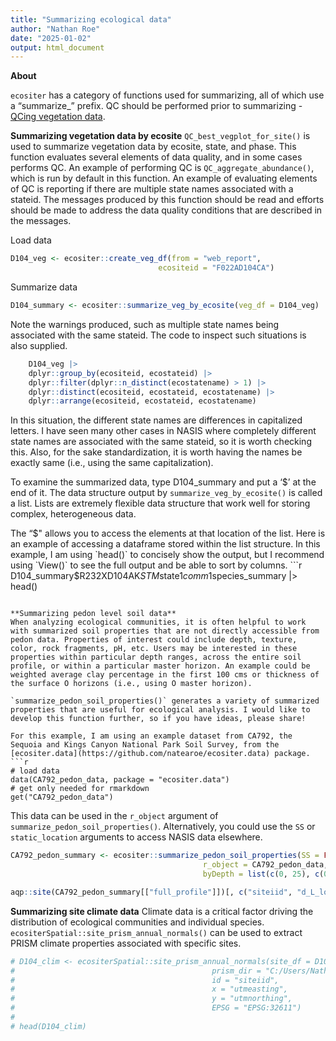 ```yaml
---
title: "Summarizing ecological data"
author: "Nathan Roe"
date: "2025-01-02"
output: html_document
---
```


**About**

`ecositer` has a category of functions used for summarizing, all of which use a "summarize_" prefix. QC should be performed prior to summarizing - [QCing vegetation data](https://natearoe.github.io/ecositer/articles/qc_vegetation_data.html). 

**Summarizing vegetation data by ecosite**
`QC_best_vegplot_for_site()` is used to summarize vegetation data by ecosite, state, and phase. This function evaluates several elements of data quality, and in some cases performs QC. An example of performing QC is `QC_aggregate_abundance()`, which is run by default in this function. An example of evaluating elements of QC is reporting if there are multiple state names associated with a stateid. The messages produced by this function should be read and efforts should be made to address the data quality conditions that are described in the messages. 

Load data
```r
D104_veg <- ecositer::create_veg_df(from = "web_report",
                                 ecositeid = "F022AD104CA")
```

Summarize data
```r
D104_summary <- ecositer::summarize_veg_by_ecosite(veg_df = D104_veg)
```

Note the warnings produced, such as multiple state names being associated with the same stateid. The code to inspect such situations is also supplied. 

```r
    D104_veg |>
    dplyr::group_by(ecositeid, ecostateid) |>
    dplyr::filter(dplyr::n_distinct(ecostatename) > 1) |>
    dplyr::distinct(ecositeid, ecostateid, ecostatename) |>
    dplyr::arrange(ecositeid, ecostateid, ecostatename)
```
In this situation, the different state names are differences in capitalized letters. I have seen many other cases in NASIS where completely different state names are associated with the same stateid, so it is worth checking this. Also, for the sake standardization, it is worth having the names be exactly same (i.e., using the same capitalization). 

To examine the summarized data, type D104_summary and put a '$' at the end of it. The data structure output by `summarize_veg_by_ecosite()` is called a list. Lists are extremely flexible data structure that work well for storing complex, heterogeneous data.

The "$" allows you to access the elements at that location of the list. Here is an example of accessing a dataframe stored within the list structure. In this example, I am using `head()` to concisely show the output, but I recommend using `View()` to see the full output and be able to sort by columns. 
```r
D104_summary$R232XD104AK$STM$state1$comm1$species_summary |> head()
```

**Summarizing pedon level soil data**
When analyzing ecological communities, it is often helpful to work with summarized soil properties that are not directly accessible from pedon data. Properties of interest could include depth, texture, color, rock fragments, pH, etc. Users may be interested in these properties within particular depth ranges, across the entire soil profile, or within a particular master horizon. An example could be weighted average clay percentage in the first 100 cms or thickness of the surface O horizons (i.e., using O master horizon).

`summarize_pedon_soil_properties()` generates a variety of summarized properties that are useful for ecological analysis. I would like to develop this function further, so if you have ideas, please share! 

For this example, I am using an example dataset from CA792, the Sequoia and Kings Canyon National Park Soil Survey, from the [ecositer.data](https://github.com/natearoe/ecositer.data) package.
```r
# load data
data(CA792_pedon_data, package = "ecositer.data")
# get only needed for rmarkdown
get("CA792_pedon_data")
```

This data can be used in the `r_object` argument of `summarize_pedon_soil_properties()`. Alternatively, you could use the `SS` or `static_location` arguments to access NASIS data elsewhere. 
```r
CA792_pedon_summary <- ecositer::summarize_pedon_soil_properties(SS = FALSE,
                                           r_object = CA792_pedon_data,
                                           byDepth = list(c(0, 25), c(0, 50)))

aqp::site(CA792_pedon_summary[["full_profile"]])[, c("siteiid", "d_L_lowest_mineral", "o_surf_thk", "b_clay_wtd", "full_prof_ph_wtd")] |> head()
```

**Summarizing site climate data**
Climate data is a critical factor driving the distribution of ecological communities and individual species. `ecositerSpatial::site_prism_annual_normals()` can be used to extract PRISM climate properties associated with specific sites. 
```r
# D104_clim <- ecositerSpatial::site_prism_annual_normals(site_df = D104_veg,
#                                            prism_dir = "C:/Users/Nathan.Roe/Documents/PRISM_R/annual",
#                                            id = "siteiid",
#                                            x = "utmeasting",
#                                            y = "utmnorthing",
#                                            EPSG = "EPSG:32611")
# 
# head(D104_clim)
```


